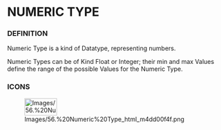 
= NUMERIC TYPE =

=== DEFINITION ===

Numeric Type is a kind of Datatype, representing numbers.


Numeric Types can be of Kind Float or Integer; their min and max Values define the range of the possible Values for the Numeric Type.


=== ICONS ===

[[Image:Images/56.%20Numeric%20Type_html_m4dd00f4f.png|75x40px]]

